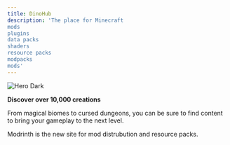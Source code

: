 ```yaml
---
title: DinoHub
description: 'The place for Minecraft
mods
plugins
data packs
shaders
resource packs
modpacks
mods'
---
```


<img
  className="hidden dark:block"
  src="/logo/undraw_docusaurus_tree.svg"
  alt="Hero Dark"
/>

**Discover over 10,000 creations**

From magical biomes to cursed dungeons, you can be sure to find content to bring your gameplay to the next level. 


<CardGroup cols={2}>
  <Card 
    title="Modrinth Download Link"
    icon= "download"
    href= "https://modrinth.com/resourcepack/3d-crops"
  >
    Modrinth is the new site for mod distrubution and resource packs.
  </Card>
</CardGroup>
